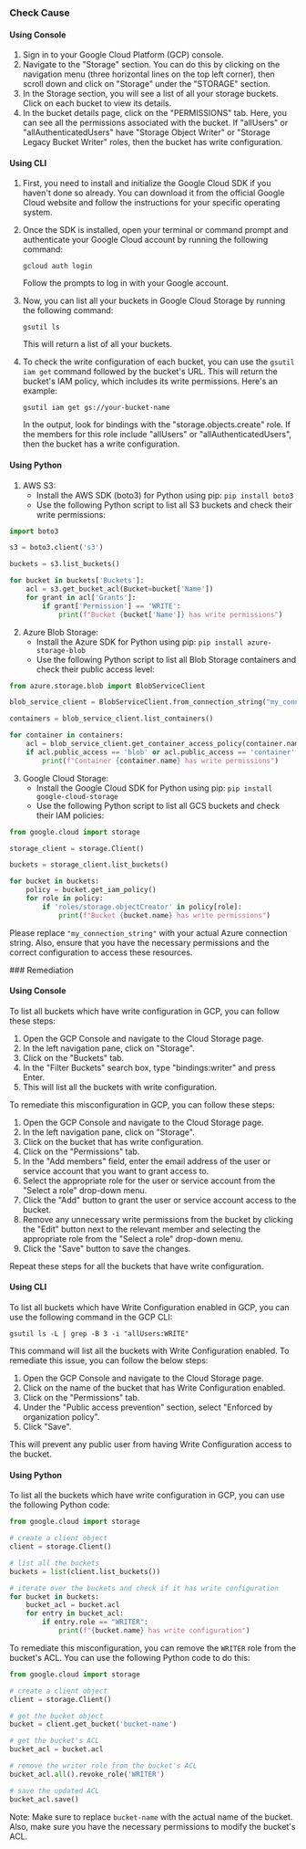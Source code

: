 

<Tabs><Tab title='Cause'>
### Check Cause

#### Using Console

1. Sign in to your Google Cloud Platform (GCP) console.
2. Navigate to the "Storage" section. You can do this by clicking on the navigation menu (three horizontal lines on the top left corner), then scroll down and click on "Storage" under the "STORAGE" section.
3. In the Storage section, you will see a list of all your storage buckets. Click on each bucket to view its details.
4. In the bucket details page, click on the "PERMISSIONS" tab. Here, you can see all the permissions associated with the bucket. If "allUsers" or "allAuthenticatedUsers" have "Storage Object Writer" or "Storage Legacy Bucket Writer" roles, then the bucket has write configuration.

#### Using CLI

1. First, you need to install and initialize the Google Cloud SDK if you haven't done so already. You can download it from the official Google Cloud website and follow the instructions for your specific operating system.

2. Once the SDK is installed, open your terminal or command prompt and authenticate your Google Cloud account by running the following command:
   ```
   gcloud auth login
   ```
   Follow the prompts to log in with your Google account.

3. Now, you can list all your buckets in Google Cloud Storage by running the following command:
   ```
   gsutil ls
   ```
   This will return a list of all your buckets.

4. To check the write configuration of each bucket, you can use the `gsutil iam get` command followed by the bucket's URL. This will return the bucket's IAM policy, which includes its write permissions. Here's an example:
   ```
   gsutil iam get gs://your-bucket-name
   ```
   In the output, look for bindings with the "storage.objects.create" role. If the members for this role include "allUsers" or "allAuthenticatedUsers", then the bucket has a write configuration.

#### Using Python

1. AWS S3:
   - Install the AWS SDK (boto3) for Python using pip: `pip install boto3`
   - Use the following Python script to list all S3 buckets and check their write permissions:

```python
import boto3

s3 = boto3.client('s3')

buckets = s3.list_buckets()

for bucket in buckets['Buckets']:
    acl = s3.get_bucket_acl(Bucket=bucket['Name'])
    for grant in acl['Grants']:
        if grant['Permission'] == 'WRITE':
            print(f"Bucket {bucket['Name']} has write permissions")
```

2. Azure Blob Storage:
   - Install the Azure SDK for Python using pip: `pip install azure-storage-blob`
   - Use the following Python script to list all Blob Storage containers and check their public access level:

```python
from azure.storage.blob import BlobServiceClient

blob_service_client = BlobServiceClient.from_connection_string("my_connection_string")

containers = blob_service_client.list_containers()

for container in containers:
    acl = blob_service_client.get_container_access_policy(container.name)
    if acl.public_access == 'blob' or acl.public_access == 'container':
        print(f"Container {container.name} has write permissions")
```

3. Google Cloud Storage:
   - Install the Google Cloud SDK for Python using pip: `pip install google-cloud-storage`
   - Use the following Python script to list all GCS buckets and check their IAM policies:

```python
from google.cloud import storage

storage_client = storage.Client()

buckets = storage_client.list_buckets()

for bucket in buckets:
    policy = bucket.get_iam_policy()
    for role in policy:
        if 'roles/storage.objectCreator' in policy[role]:
            print(f"Bucket {bucket.name} has write permissions")
```

Please replace `"my_connection_string"` with your actual Azure connection string. Also, ensure that you have the necessary permissions and the correct configuration to access these resources.

</Tab>

<Tab title='Remediation'>
### Remediation

#### Using Console

To list all buckets which have write configuration in GCP, you can follow these steps:

1. Open the GCP Console and navigate to the Cloud Storage page.
2. In the left navigation pane, click on "Storage".
3. Click on the "Buckets" tab.
4. In the "Filter Buckets" search box, type "bindings:writer" and press Enter.
5. This will list all the buckets with write configuration.

To remediate this misconfiguration in GCP, you can follow these steps:

1. Open the GCP Console and navigate to the Cloud Storage page.
2. In the left navigation pane, click on "Storage".
3. Click on the bucket that has write configuration.
4. Click on the "Permissions" tab.
5. In the "Add members" field, enter the email address of the user or service account that you want to grant access to.
6. Select the appropriate role for the user or service account from the "Select a role" drop-down menu.
7. Click the "Add" button to grant the user or service account access to the bucket.
8. Remove any unnecessary write permissions from the bucket by clicking the "Edit" button next to the relevant member and selecting the appropriate role from the "Select a role" drop-down menu.
9. Click the "Save" button to save the changes.

Repeat these steps for all the buckets that have write configuration.

#### Using CLI

To list all buckets which have Write Configuration enabled in GCP, you can use the following command in the GCP CLI:

```
gsutil ls -L | grep -B 3 -i "allUsers:WRITE"
```

This command will list all the buckets with Write Configuration enabled. To remediate this issue, you can follow the below steps:

1. Open the GCP Console and navigate to the Cloud Storage page.
2. Click on the name of the bucket that has Write Configuration enabled.
3. Click on the "Permissions" tab.
4. Under the "Public access prevention" section, select "Enforced by organization policy".
5. Click "Save".

This will prevent any public user from having Write Configuration access to the bucket.

#### Using Python

To list all the buckets which have write configuration in GCP, you can use the following Python code:

```python
from google.cloud import storage

# create a client object
client = storage.Client()

# list all the buckets
buckets = list(client.list_buckets())

# iterate over the buckets and check if it has write configuration
for bucket in buckets:
    bucket_acl = bucket.acl
    for entry in bucket_acl:
        if entry.role == "WRITER":
            print(f"{bucket.name} has write configuration")
```

To remediate this misconfiguration, you can remove the `WRITER` role from the bucket's ACL. You can use the following Python code to do this:

```python
from google.cloud import storage

# create a client object
client = storage.Client()

# get the bucket object
bucket = client.get_bucket('bucket-name')

# get the bucket's ACL
bucket_acl = bucket.acl

# remove the writer role from the bucket's ACL
bucket_acl.all().revoke_role('WRITER')

# save the updated ACL
bucket_acl.save()
```

Note: Make sure to replace `bucket-name` with the actual name of the bucket. Also, make sure you have the necessary permissions to modify the bucket's ACL.


</Tab>
</Tabs>